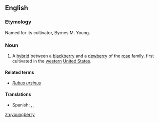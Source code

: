 ==English==

===Etymology===
Named for its cultivator, Byrnes M. Young.

===Noun===
{{wikipedia}}
{{en-noun|youngberries}}

# A [[hybrid]] between a [[blackberry]] and a [[dewberry]] of the [[rose]] family, first cultivated in the [[western]] [[United States]].

====Related terms====
* ''[[Rubus ursinus]]''

====Translations====
{{trans-top}}
{{trans-mid}}
* Spanish: {{t|es|youngberry|f}}, {{t|es|yongberi|f}}, {{t|es|zarza de Young|f}}
{{trans-bottom}}

[[zh:youngberry]]